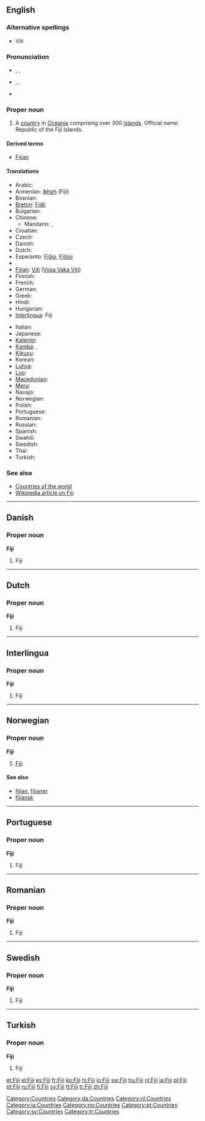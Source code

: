 {{also|fiji}}
==English==

===Alternative spellings===
* Viti

===Pronunciation===
* {{a|UK}} {{enPR|fēʹjē|fējēʹ}}, {{IPA|/ˈfiː.dʒiː/|/fiːˈdʒiː/}}, {{SAMPA|/fi:"dZi:/|/fi:.dZi:"/}}
* {{a|US}} {{enPR|fēʹjē}}, {{IPA|/ˈfi.dʒi/}}, {{SAMPA|/fi"dZi/}}
* {{audio|en-us-Fiji.ogg|Audio (US)}}

===Proper noun===
{{en-proper noun}}

# A [[country]] in [[Oceania]] comprising over 300 [[island]]s. Official name: Republic of the Fiji Islands.

====Derived terms====
* [[Fijian]]

====Translations====
{{trans-top|Republic of the Fiji Islands}}
* Arabic: {{t|ar|فيجي|m|tr=fiiji|sc=Arab}}
* Armenian: [[Ֆիջի]] (Fiǰi)
* Bosnian: {{t-|bs|Fidži|m}}
* [[Breton]]: [[Fidji]]
* Bulgarian: {{t|bg|Фиджи|tr=Fídži|sc=Cyrl}}
* Chinese:
** Mandarin: {{t-|zh|斐濟|sc=Hani|xs=Mandarin}}, {{t-|zh|斐济|tr=Fěijì|sc=Hani|xs=Mandarin}}
* Croatian: {{t-|hr|Fidži|m|alt=Fȉdži}}
* Czech: {{t-|cs|Fidži}}
* Danish: {{t-|da|Fiji}}
* Dutch: {{t+|nl|Fiji}}
* Esperanto: [[Fiĝio]], [[Fiĝioj]]
* {{trreq|Fiji Hindi}}
* [[Fijian]]: [[Viti]] ([[:fj:Viti|Vosa Vaka Viti]])
* Finnish: {{t+|fi|Fidži}}
* French: {{t+|fr|Fidji}}
* German: {{t+|de|Fidschi}}
* Greek: {{t+|el|Φίτζι|n|tr=Fítzi|sc=Grek}}
* Hindi: {{t|hi|फ़िजी|tr=Fijī|sc=Deva}}
* Hungarian: {{t+|hu|Fidzsi-szigetek}}
* [[Interlingua]]: Fiji
{{trans-mid}}
* Italian: {{t+|it|Figi}}
* Japanese: {{t|ja|フィジー|tr=Fijī|sc=Jpan}}
* [[Kalenjin]]: {{tø|kln|Fiji}}
* [[Kamba]]: {{tø|kam|Fiji}},  {{tø|kam|Fiji}}
* [[Kikuyu]]: {{tø|ki|Fiji}}
* Korean: {{t|ko|피지|tr=Piji|sc=Kore}}
* [[Luhya]]: {{tø|luy|Fiji}}
* [[Luo]]: {{tø|luo|Fiji}}
* [[Macedonian]]: {{t|mk|Фиџи|n|tr=Fídži|sc=Cyrl|xs=Macedonian}}
* [[Meru]]: {{tø|mer|Fiji}}
* Navajo: {{tø|nv|Fííjii‎}}
* Norwegian: {{t-|no|Fiji}}
* Polish: {{t+|pl|Fidżi}}
* Portuguese: {{t+|pt|Fiji}}
* Romanian: {{t-|ro|Fiji}}
* Russian: {{t|ru|Фиджи|p|tr=Fídži|sc=Cyrl}} {{qualifier|indeclinable}}
* Spanish: {{t+|es|Fiyi}}
* Swahili: {{t+|sw|Fiji|xs=Swahili}}
* Swedish: {{t+|sv|Fiji}}
* Thai: {{t|th|ฟิจิ|tr=fici|sc=Thai}}
* Turkish: {{t+|tr|Fiji}}
{{trans-bottom}}

===See also===
* [[Appendix:Countries of the world|Countries of the world]]
* [[w:Fiji|Wikipedia article on Fiji]]

[[Category:Countries]]

----

==Danish==

===Proper noun===
'''Fiji'''

# Fiji

[[Category:da:Countries]]

----

==Dutch==

===Proper noun===
'''Fiji'''

# Fiji

[[Category:nl:Countries]]

----

==Interlingua==

===Proper noun===
'''Fiji'''

# Fiji

[[Category:ia:Countries]]

----

==Norwegian==

===Proper noun===
'''Fiji'''

# [[#English|Fiji]]

====See also====
* [[fijian]], [[fijianer]]
* [[fijiansk]]

[[Category:no:Countries]]

----

==Portuguese==

===Proper noun===
'''Fiji'''

# Fiji

[[Category:pt:Countries]]

----

==Romanian==

===Proper noun===
'''Fiji'''

# Fiji

----

==Swedish==

===Proper noun===
'''Fiji'''

# Fiji

[[Category:sv:Countries]]

----

==Turkish==

===Proper noun===
'''Fiji'''

# Fiji

[[Category:tr:Countries]]

[[et:Fiji]]
[[el:Fiji]]
[[es:Fiji]]
[[fr:Fiji]]
[[ko:Fiji]]
[[hi:Fiji]]
[[io:Fiji]]
[[sw:Fiji]]
[[hu:Fiji]]
[[nl:Fiji]]
[[ja:Fiji]]
[[pl:Fiji]]
[[pt:Fiji]]
[[ru:Fiji]]
[[fi:Fiji]]
[[sv:Fiji]]
[[tt:Fiji]]
[[tr:Fiji]]
[[zh:Fiji]]